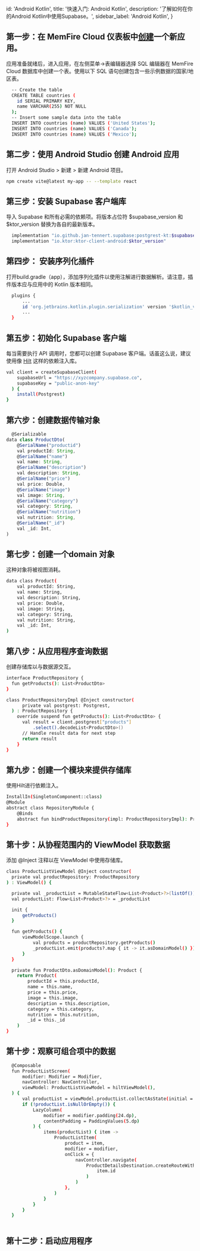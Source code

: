 
  id: 'Android Kotlin',
  title: '快速入门: Android Kotlin',
  description: '了解如何在你的Android Kotlin中使用Supabase。',
  sidebar_label: 'Android Kotlin',
}

## 第一步：在 MemFire Cloud 仪表板中[创建](https://cloud.memfiredb.com/project)一个新应用。

应用准备就绪后，进入应用，在左侧菜单->表编辑器选择 SQL 编辑器在 MemFire Cloud 数据库中创建一个表。使用以下 SQL 语句创建包含一些示例数据的国家/地区表。

```bash
  -- Create the table
  CREATE TABLE countries (
    id SERIAL PRIMARY KEY,
    name VARCHAR(255) NOT NULL
  );
  -- Insert some sample data into the table
  INSERT INTO countries (name) VALUES ('United States');
  INSERT INTO countries (name) VALUES ('Canada');
  INSERT INTO countries (name) VALUES ('Mexico');
```


## 第二步：使用 Android Studio 创建 Android 应用

打开 Android Studio > 新建 > 新建 Android 项目。

```bash
npm create vite@latest my-app -- --template react
```

## 第三步：安装 Supabase 客户端库

导入 Supabase 和所有必需的依赖项。将版本占位符 $supabase_version 和 $ktor_version 替换为各自的最新版本。

```bash
  implementation "io.github.jan-tennert.supabase:postgrest-kt:$supabase_version"
  implementation "io.ktor:ktor-client-android:$ktor_version"

```

## 第四步： 安装序列化插件
打开build.gradle（app），添加序列化插件以使用注解进行数据解析。请注意，插件版本应与应用中的 Kotlin 版本相同。

```bash
  plugins {
      ...
      id 'org.jetbrains.kotlin.plugin.serialization' version '$kotlin_version'
      ...
  }


```


## 第五步：初始化 Supabase 客户端
每当需要执行 API 调用时，您都可以创建 Supabase 客户端。话虽这么说，建议使用像 [Hilt](https://developer.android.com/training/dependency-injection/hilt-android?hl=zh-cn#kts) 这样的依赖注入库。

```bash
val client = createSupabaseClient(
    supabaseUrl = "https://xyzcompany.supabase.co",
    supabaseKey = "public-anon-key"
  ) {
    install(Postgrest)
}


```

## 第六步：创建数据传输对象
```js
  @Serializable
data class ProductDto(
    @SerialName("productid")
    val productId: String,
    @SerialName("name")
    val name: String,
    @SerialName("description")
    val description: String,
    @SerialName("price")
    val price: Double,
    @SerialName("image")
    val image: String,
    @SerialName("category")
    val category: String,
    @SerialName("nutrition")
    val nutrition: String,
    @SerialName("_id")
    val _id: Int,
)

```

## 第七步：创建一个domain 对象
这种对象将被视图消耗。

```bash
data class Product(
    val productId: String,
    val name: String,
    val description: String,
    val price: Double,
    val image: String,
    val category: String,
    val nutrition: String,
    val _id: Int,
)

```

## 第八步：从应用程序查询数据
创建存储库以与数据源交互。

```bash
interface ProductRepository {
  fun getProducts(): List<ProductDto>
}

class ProductRepositoryImpl @Inject constructor(
      private val postgrest: Postgrest,
  ) : ProductRepository {
    override suspend fun getProducts(): List<ProductDto> {
      val result = client.postgrest["products"]
          .select().decodeList<ProductDto>()
      // Handle result data for next step
      return result
    }
}


```

## 第九步：创建一个模块来提供存储库
使用Hilt进行依赖注入。

```bash
InstallIn(SingletonComponent::class)
@Module
abstract class RepositoryModule {
    @Binds
    abstract fun bindProductRepository(impl: ProductRepositoryImpl): ProductRepository
}


```

## 第十步：从协程范围内的 ViewModel 获取数据
添加 @Inject 注释以在 ViewModel 中使用存储库。

```bash
class ProductListViewModel @Inject constructor(
  private val productRepository: ProductRepository
) : ViewModel() {

  private val _productList = MutableStateFlow<List<Product>?>(listOf())
  val productList: Flow<List<Product>?> = _productList

  init {
      getProducts()
  }

  fun getProducts() {
      viewModelScope.launch {
          val products = productRepository.getProducts()
          _productList.emit(products?.map { it -> it.asDomainModel() })
      }
  }

  private fun ProductDto.asDomainModel(): Product {
    return Product(
        productId = this.productId,
        name = this.name,
        price = this.price,
        image = this.image,
        description = this.description,
        category = this.category,
        nutrition = this.nutrition,
        _id = this._id
    )
}


```
## 第十步：观察可组合项中的数据

```bash
  @Composable
  fun ProductListScreen(
      modifier: Modifier = Modifier,
      navController: NavController,
      viewModel: ProductListViewModel = hiltViewModel(),
  ) {
      val productList = viewModel.productList.collectAsState(initial = listOf()).value
      if (!productList.isNullOrEmpty()) {
          LazyColumn(
              modifier = modifier.padding(24.dp),
              contentPadding = PaddingValues(5.dp)
          ) {
              items(productList) { item ->
                  ProductListItem(
                      product = item,
                      modifier = modifier,
                      onClick = {
                          navController.navigate(
                              ProductDetailsDestination.createRouteWithParam(
                                  item.id
                              )
                          )
                      },
                  )
              }
          }
      }
  }



```

## 第十二步：启动应用程序


